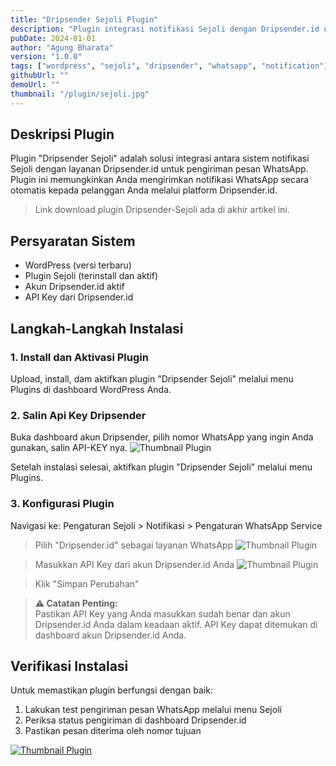 ```yaml
---
title: "Dripsender Sejoli Plugin"
description: "Plugin integrasi notifikasi Sejoli dengan Dripsender.id untuk pengiriman pesan WhatsApp otomatis"
pubDate: 2024-01-01
author: "Agung Bharata"
version: "1.0.0"
tags: ["wordpress", "sejoli", "dripsender", "whatsapp", "notification"]
githubUrl: ""
demoUrl: ""
thumbnail: "/plugin/sejoli.jpg"
---
```


## Deskripsi Plugin

Plugin "Dripsender Sejoli" adalah solusi integrasi antara sistem notifikasi Sejoli dengan layanan Dripsender.id untuk pengiriman pesan WhatsApp. Plugin ini memungkinkan Anda mengirimkan notifikasi WhatsApp secara otomatis kepada pelanggan Anda melalui platform Dripsender.id.

> Link download plugin Dripsender-Sejoli ada di akhir artikel ini.

## Persyaratan Sistem

- WordPress (versi terbaru)
- Plugin Sejoli (terinstall dan aktif)
- Akun Dripsender.id aktif
- API Key dari Dripsender.id

## Langkah-Langkah Instalasi

### 1. Install dan Aktivasi Plugin

Upload, install, dam aktifkan plugin "Dripsender Sejoli" melalui menu Plugins di dashboard WordPress Anda.

### 2. Salin Api Key Dripsender

Buka dashboard akun Dripsender, pilih nomor WhatsApp yang ingin Anda gunakan, salin API-KEY nya.
![Thumbnail Plugin](/plugin/sejoli-api-ds.png)

Setelah instalasi selesai, aktifkan plugin "Dripsender Sejoli" melalui menu Plugins.

### 3. Konfigurasi Plugin

Navigasi ke: Pengaturan Sejoli > Notifikasi > Pengaturan WhatsApp Service

> Pilih "Dripsender.id" sebagai layanan WhatsApp
> ![Thumbnail Plugin](/plugin/sejoli-dashboard.png)

> Masukkan API Key dari akun Dripsender.id Anda
> ![Thumbnail Plugin](/plugin/sejoli-inputkey.png)

> Klik "Simpan Perubahan"

> **⚠️ Catatan Penting:**  
> Pastikan API Key yang Anda masukkan sudah benar dan akun Dripsender.id Anda dalam keadaan aktif. API Key dapat ditemukan di dashboard akun Dripsender.id Anda.

## Verifikasi Instalasi

Untuk memastikan plugin berfungsi dengan baik:

1. Lakukan test pengiriman pesan WhatsApp melalui menu Sejoli
2. Periksa status pengiriman di dashboard Dripsender.id
3. Pastikan pesan diterima oleh nomor tujuan

[![Thumbnail Plugin](/plugin/download.png)](/downloads/dripsender-sejoli-1-4-0.zip)
